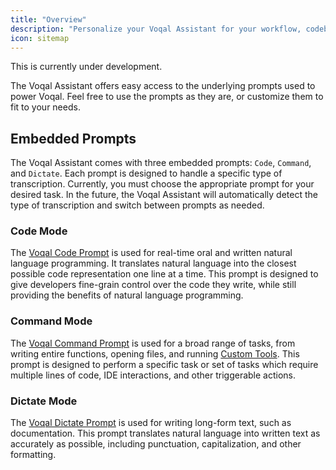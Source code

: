 ```yaml
---
title: "Overview"
description: "Personalize your Voqal Assistant for your workflow, codebase, and team."
icon: sitemap
---
```


<Warning>This is currently under development.</Warning>

The Voqal Assistant offers easy access to the underlying prompts used to power Voqal.
Feel free to use the prompts as they are, or customize them to fit to your needs.

## Embedded Prompts

The Voqal Assistant comes with three embedded prompts: `Code`, `Command`, and `Dictate`.
Each prompt is designed to handle a specific type of transcription. Currently, you must choose the appropriate prompt
for your desired task. In the future, the Voqal Assistant will automatically detect the type of transcription and switch
between prompts as needed.

### Code Mode

The [Voqal Code Prompt](/prompting/code/voqal) is used for real-time oral and written natural language programming.
It translates natural language into the closest possible code representation one line at a time.
This prompt is designed to give developers fine-grain control over the code they write, while still providing the
benefits of natural language programming.

### Command Mode

The [Voqal Command Prompt](/prompting/command/voqal) is used for a broad range of tasks, from writing entire functions,
opening files, and running [Custom Tools](/tools/overview#custom-tools).
This prompt is designed to perform a specific task or set of tasks which require multiple lines of code,
IDE interactions, and other triggerable actions.

### Dictate Mode

The [Voqal Dictate Prompt](/prompting/dictate/voqal) is used for writing long-form text, such as documentation.
This prompt translates natural language into written text as accurately as possible, including punctuation,
capitalization, and other formatting.
